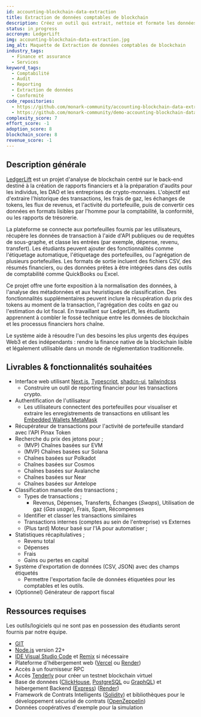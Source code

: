 ```yaml
---
id: accounting-blockchain-data-extraction
title: Extraction de données comptables de blockchain
description: Créez un outil qui extrait, nettoie et formate les données de transaction blockchain en formats prêts pour la comptabilité. Les utilisateurs peuvent entrer une adresse de portefeuille et recevoir des revenus/dépenses catégorisés, des frais de gaz et des horodatages. Utile pour les DAO, les indépendants et les entreprises nécessitant des audits ou des rapports fiscaux. Vous pouvez utiliser [The Graph](https://thegraph.com/), APIs, ou des indexeurs pour nourrir les données.
status: in_progress
accronym: LedgerLift
img: accounting-blockchain-data-extraction.jpg
img_alt: Maquette de Extraction de données comptables de blockchain
industry_tags:
  - Finance et assurance
  - Services
keyword_tags:
  - Comptabilité
  - Audit
  - Reporting
  - Extraction de données
  - Conformité
code_repositories:
  - https://github.com/monark-community/accounting-blockchain-data-extraction
  - https://github.com/monark-community/demo-accounting-blockchain-data-extraction
complexity_score: 7
effort_score: -1
adoption_score: 8
blockchain_score: 8
revenue_score: -1
---
```


## Description générale

[LedgerLift](https://ledgerlift.monark.io) est un projet d'analyse de blockchain centré sur le back-end destiné à la création de rapports financiers et à la préparation d'audits pour les individus, les DAO et les entreprises de crypto-monnaies. L'objectif est d'extraire l'historique des transactions, les frais de gaz, les échanges de tokens, les flux de revenus, et l'activité du portefeuille, puis de convertir ces données en formats lisibles par l'homme pour la comptabilité, la conformité, ou les rapports de trésorerie.

La plateforme se connecte aux portefeuilles fournis par les utilisateurs, récupère les données de transaction à l'aide d'API publiques ou de requêtes de sous-graphe, et classe les entrées (par exemple, dépense, revenu, transfert). Les étudiants peuvent ajouter des fonctionnalités comme l'étiquetage automatique, l'étiquetage des portefeuilles, ou l'agrégation de plusieurs portefeuilles. Les formats de sortie incluent des fichiers CSV, des résumés financiers, ou des données prêtes à être intégrées dans des outils de comptabilité comme QuickBooks ou Excel.

Ce projet offre une forte exposition à la normalisation des données, à l'analyse des métadonnées et aux heuristiques de classification. Des fonctionnalités supplémentaires peuvent inclure la récupération du prix des tokens au moment de la transaction, l'agrégation des coûts en gaz ou l'estimation du lot fiscal. En travaillant sur LedgerLift, les étudiants apprennent à combler le fossé technique entre les données de blockchain et les processus financiers hors chaîne.

Le système aide à résoudre l'un des besoins les plus urgents des équipes Web3 et des indépendants : rendre la finance native de la blockchain lisible et légalement utilisable dans un monde de réglementation traditionnelle.

## Livrables & fonctionnalités souhaitées

- Interface web utilisant [Next.js](https://nextjs.org/), [Typescript](https://www.typescriptlang.org/), [shadcn-ui](https://ui.shadcn.com/), [tailwindcss](https://tailwindcss.com/)
	- Construire un outil de reporting financier pour les transactions crypto.
- Authentification de l'utilisateur
	- Les utilisateurs connectent des portefeuilles pour visualiser et extraire les enregistrements de transactions en utilisant les [Embedded Wallets MetaMask](https://metamask.io/en-GB/developer/embedded-wallets)
- Récupérateur de transactions pour l'activité de portefeuille standard avec l'API Pinax Token
- Recherche du prix des jetons pour ;
	- (MVP) Chaînes basées sur EVM
	- (MVP) Chaînes basées sur Solana
	- Chaînes basées sur Polkadot
	- Chaînes basées sur Cosmos
	- Chaînes basées sur Avalanche
	- Chaînes basées sur Near
	- Chaînes basées sur Antelope
- Classification manuelle des transactions ;
	- Types de transactions ;
		- Revenus, Dépenses, Transferts, Échanges (*Swaps*), Utilisation de gaz (*Gas usage*), Frais, Spam, Récompenses
	- Identifier et classer les transactions similaires
	- Transactions internes (comptes au sein de l'entreprise) vs Externes
	- (Plus tard) Moteur basé sur l'IA pour automatiser ;
- Statistiques récapitulatives ;
	- Revenu total
	- Dépenses
	- Frais
	- Gains ou pertes en capital
- Système d'exportation de données (CSV, JSON) avec des champs étiquetés
	- Permettre l'exportation facile de données étiquetées pour les comptables et les outils.
- (Optionnel) Générateur de rapport fiscal

## Ressources requises

Les outils/logiciels qui ne sont pas en possession des étudiants seront fournis par notre équipe.

- [GIT](https://git-scm.com/)
- [Node.js](https://nodejs.org/) version 22+
- [IDE Visual Studio Code](https://code.visualstudio.com/) et [Remix](https://remix-project.org/) si nécessaire
- Plateforme d'hébergement web ([Vercel](https://vercel.com/) ou [Render](https://render.com/))
- Accès à un fournisseur RPC
- Accès [Tenderly](https://tenderly.co/) pour créer un testnet blockchain virtuel
- Base de données ([ClickHouse](https://clickhouse.com/), [PostgreSQL](https://www.postgresql.org/) ou [GraphQL](https://graphql.org/)) et hébergement Backend ([Express](https://expressjs.com/)) ([Render](https://render.com/))
- Framework de Contrats Intelligents ([Solidity](https://soliditylang.org/)) et bibliothèques pour le développement sécurisé de contrats ([OpenZeppelin](https://www.openzeppelin.com/))
- Données coopératives d'exemple pour la simulation